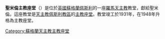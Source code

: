 {{unreferenced|time=2015-01-22T15:05:16+00:00}}
'''聖米倫主教座堂'''（{{Lang-en|St Mirin's Cathedral}}）是位於[[英國|英國]][[蘇格蘭|蘇格蘭]][[佩斯利|佩斯利]]的一座[[羅馬天主教|羅馬天主教]]教堂，獻給聖米倫。這座教堂是[[天主教佩斯利教區|天主教佩斯利教區]]的[[主教座堂|主教座堂]]。教堂竣工於1931年，在1948年升格為主教座堂。

[[Category:蘇格蘭天主教主教座堂|Category:蘇格蘭天主教主教座堂]]